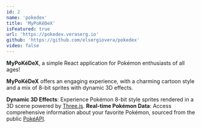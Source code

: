 ```yaml
---
id: 2
name: 'pokedex'
title: 'MyPoKéDeX'
isFeatured: true
url: 'https://pokedex.veraserg.io'
github: 'https://github.com/elsergiovera/pokedex'
video: false
---
```

    
**MyPoKéDeX**, a simple React application for Pokémon enthusiasts of all ages!

**MyPoKéDeX** offers an engaging experience, with a charming cartoon style and a mix of 8-bit sprites with dynamic 3D effects.

**Dynamic 3D Effects**: Experience Pokémon 8-bit style sprites rendered in a 3D scene powered by [Three.js](https://threejs.org).
**Real-time Pokémon Data**: Access comprehensive information about your favorite Pokémon, sourced from the public [PokéAPI](https://pokeapi.co).